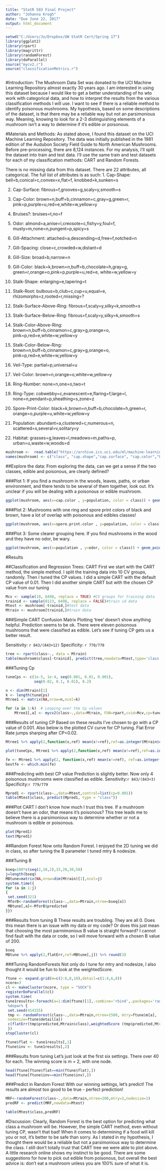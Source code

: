---
title: "StatR 503 Final Project"
author: "Johanna Krogh"
date: "Due June 22, 2017"
output: html_document
---

```{r echo=FALSE, warning = FALSE, message = FALSE}
setwd("C:/Users/Jo/Dropbox/UW StatR Cert/Spring 17")
library(ggplot2)
library(rpart)
library(magrittr)
library(randomForest)
library(doParallel)
source("mycv2.r")
source("classificationMetrics.r")



```

#Introduction:
The Mushroom Data Set was donated to the UCI Machine Learning Repository almost exactly 30 years ago. I am interested in using this dataset because I would like to get a better understanding of ho wto work with categorical data, and how to interpret the results from the various classification methods I will use. I want to see if there is a reliable method to identify poisonous mushrooms. My hypothesis, based on some descriptions of the dataset, is that there may be a reliable way but not an parsimonious way. Meaning, knowing to look for a 2-3 distinguishing elements of a mushroom isn't a way to determine if it's edible or poisonous.

#Materials and Methods:
As stated above, I found this dataset on the UCI Machine Learning Repository. The data was initially published in the 1981 edition of the Audubon Society Field Guide to North American Mushrooms. Before pre-processing, there are 8,124 instances. For my analysis, I'll split the dataset into train and test data. I'll use the same train and test datasets for each of my classification methods: CART and Random Forests. 

There is no missing data from this dataset. There are 22 attributes, all categorical. The full list of attributes is as such:
1. Cap-Shape: bell=b,conical=c,convex=x,flat=f, knobbed=k,sunken=s

2. Cap-Surface: fibrous=f,grooves=g,scaly=y,smooth=s

3. Cap-Color: brown=n,buff=b,cinnamon=c,gray=g,green=r, pink=p,purple=u,red=e,white=w,yellow=y 

4. Bruises?: bruises=t,no=f

5. Odor: almond=a,anise=l,creosote=c,fishy=y,foul=f, musty=m,none=n,pungent=p,spicy=s

6. Gill-Attachment: attached=a,descending=d,free=f,notched=n

7. Gill-Spacing: close=c,crowded=w,distant=d

8. Gill-Size: broad=b,narrow=n

9. Gill-Color: black=k,brown=n,buff=b,chocolate=h,gray=g, green=r,orange=o,pink=p,purple=u,red=e, white=w,yellow=y

10. Stalk-Shape: enlarging=e,tapering=t

11. Stalk-Root: bulbous=b,club=c,cup=u,equal=e, rhizomorphs=z,rooted=r,missing=?

12. Stalk-Surface-Above-Ring: fibrous=f,scaly=y,silky=k,smooth=s

13. Stalk-Surface-Below-Ring: fibrous=f,scaly=y,silky=k,smooth=s

14. Stalk-Color-Above-Ring: brown=n,buff=b,cinnamon=c,gray=g,orange=o, pink=p,red=e,white=w,yellow=y

15. Stalk-Color-Below-Ring: brown=n,buff=b,cinnamon=c,gray=g,orange=o, pink=p,red=e,white=w,yellow=y

16. Veil-Type: partial=p,universal=u

17. Veil-Color: brown=n,orange=o,white=w,yellow=y

18. Ring-Number: none=n,one=o,two=t

19. Ring-Type: cobwebby=c,evanescent=e,flaring=f,large=l, none=n,pendant=p,sheathing=s,zone=z

20. Spore-Print-Color: black=k,brown=n,buff=b,chocolate=h,green=r, orange=o,purple=u,white=w,yellow=y

21. Population: abundant=a,clustered=c,numerous=n, scattered=s,several=v,solitary=y

22. Habitat: grasses=g,leaves=l,meadows=m,paths=p, urban=u,waste=w,woods=d

```{r echo=FALSE}
mushroom <-  read.table("https://archive.ics.uci.edu/ml/machine-learning-databases/mushroom/agaricus-lepiota.data", header = TRUE, sep = ",")
names(mushroom) <- c("class", "cap.shape","cap.surface", "cap.color","bruises", "odor", "gill.attach", "gill.spacing", "gill.size", "gill.color", "stalk.shape", "stalk.root","stalk.surf.above.ring","stalk.surf.below.ring", "stalk.color.above.ring", "stalk.color.below.ring", "veil.type", "veil.color","ring.number", "ring.type", "spore.print.color", "population", "habitat")

```

##Explore the data:
From exploring the data, can we get a sense if the two classes, edible and poisonous, are clearly defined?

###Plot 1: 
If you find a mushroom in the woods, leaves, paths, or urban environment, and there tends to be several of them together, look out. It's unclear if you will be dealing with a poisonous or edible mushroom. 
```{r echo=FALSE}
ggplot(mushroom, aes(x=cap.color , y=population, color = class)) + geom_point(alpha=0.8) +geom_jitter(alpha=0.8) + facet_grid(.~habitat) + xlab("Cap Color") + ylab("Population") + ggtitle("Cap Color vs Population faceted by Habitat")
```

###Plot 2:
Mushrooms with one ring and spore print colors of black and brown, have a lot of overlap with poisonous and edibles classes!
```{r echo=FALSE}
ggplot(mushroom, aes(x=spore.print.color , y=population, color = class)) + geom_point(alpha=0.8) +geom_jitter(alpha=0.8) + facet_grid(.~ring.number) + xlab("Ring Number") + ylab("Population") + ggtitle("Spore Print Color vs Population faceted by Ring Number")
```

###Plot 3:
Some clearer grouping here. If you find mushrooms in the wood and they have no odor, be wary.
```{r echo=FALSE}
ggplot(mushroom, aes(x=population , y=odor, color = class)) + geom_point(alpha=0.8) +geom_jitter(alpha=0.8) + facet_grid(.~habitat) + xlab("Population") + ylab("Odor") + ggtitle("Population vs Odor faceted by Habitat")

```

#Results

##Classification and Regression Trees: CART
First we start with the CART method, the simple method. I split the training data into 10 CV groups, randomly. Then I tuned the CP values. I did a simple CART with the default CP value of 0.01. Then I did another simple CART but with the chosen CP value from our tuning


```{r}
Mcv <- sample(10, 6498, replace = TRUE) #CV groups for training data
trainid <- sample(8123, 6498, replace = FALSE)#train id data
Mtest <- mushroom[-trainid,]#test data
Mtrain <- mushroom[trainid,]#train data

```


###Simple CART Confusion Matrix
Plotting 'tree' doesn't show anything helpful. Prediction seems to be ok. There were eleven poisonous mushrooms that were classified as edible. Let's see if tuning CP gets us a better result.

Sensitivity: `r 843/(843+12)`
Specificity: `r 770/770`
```{r}
tree <- rpart(class~., data = Mtrain)
table(mushroom$class[-trainid], predict(tree,newdata=Mtest,type='class'))


```


###Tuning Cp
```{r}
tuneCps <- c(1e-5, 1e-4, seq(0.001, 0.01, 0.001),
             seq(0.02, 0.1, 0.01), 0.2)

n <- dim(Mtrain)[1] 
k <- length(tuneCps)
Mtree1 <- matrix(NA,nrow=n,ncol=k)

for (a in 1:k)  # Looping over the Cp values
    Mtree1[,a] <- mycv2(class~.,data=Mtrain, FUN=rpart,cvid=Mcv,cp=tuneCps[a],predtype='class')
```

###Results of tuning CP
Based on these results I've chosen to go with a CP value of 0.001. Also below is the plotted CV curve for CP tuning. Flat Error Rate jumps sharping after CP=0.02.
```{r}
Mtree1 %>% apply(2,function(x,ref) mean(x!=ref),ref=as.integer(Mtrain$class)) %>% round(3) 
```


```{r echo=FALSE}
plot(tuneCps, Mtree1 %>% apply(2,function(x,ref) mean(x!=ref),ref=as.integer(Mtrain$class)) %>% round(3), main="CART CV Curve",  xlab = "Cp", ylab = "Flat Error Rate", type = "l")

```


```{r echo=FALSE}
fe <- Mtree1 %>% apply(2, function(x,ref) mean(x!=ref), ref=as.integer(Mtrain$class))
bestfe <- which.min(fe)

```

###Predicting with best CP value
Prediction is slightly better. Now only 4 poisonous mushrooms were classified as edible.
Sensitivity:`r 843/(843+3)`
Specificity:`r 779/779`
```{r}
Mpred1 <- rpart(class~.,data=Mtest,control=list(cp=0.001))
table(Mtest$class, predict(Mpred1, type = "class"))
```
###Plot CART
I don't know how much I trust this tree. If a mushroom doesn't have an odor, that means it's poisonous? This tree leads me to believe there is a parsimonious way to determine whether or not a mushroom is edible or poisonous. 
```{r}
plot(Mpred1)
text(Mpred1)
```


##Random Forest
Now onto Random Forest. I enjoyed the 2D tuning we did in class, so after tuning the B parameter I tuned mtry & nodesize. 

###Tuning B
```{r}
bseq=100*c(seq(2,10,2),15,20,30,50) 
j=length(bseq)
MBtune=matrix(NA,nrow=dim(Mtrain)[1],ncol=j)
system.time({
for (a in 1:j)
{
 set.seed(321)
 MforB<-randomForest(class~.,data=Mtrain,ntree=bseq[a])
 MBtune[,a]<-MforB$predicted
}})

```

###Results from tuning B
These results are troubling. They are all 0. Does this mean there is an issue with my data or my code? Or does this just mean that choosing the most parmimonious B value is straight forward? I cannot find fault with the data or code, so I will move forward with a chosen B value of 200.
```{r}
bseq
MBtune %>% apply(2,flatErr,ref=MBtune[,j]) %>% round(3)
```

###Tuning RandomForests
Not only do I tune for mtry and nodesize, I also thought it would be fun to look at the weightedScore. 
```{r}
ftune <- expand.grid(m=c(2:6,8,10),detail=c(1:4,6,8)) 
ncore=3
cl <- makeCluster(ncore, type = "SOCK")
registerDoParallel(cl)
system.time(
tune1results<-foreach(a=1:dim(ftune)[1],.combine='rbind',.packages='randomForest')
 %dopar% {
 set.seed(414155) 
 tmp <- randomForest(class~.,data=Mtrain,ntree=1500, mtry=ftune$m[a],
 nodesize=ftune$detail[a])
 c(flatErr(tmp$predicted,Mtrain$class),weightedScore (tmp$predicted,Mtrain$class, c(1, 10)))
 })
stopCluster(cl)
```

```{r echo=FALSE}
ftune$flat <- tune1results[,1] 
ftune$inv <- tune1results[,2]
```

###Results from tuning
Let's just look at the first six settings. There over 40 for each. The winning score is m = 2, with one node. 
```{r}
head(ftune[ftune$flat==min(ftune$flat),])
head(ftune[ftune$inv==min(ftune$inv),])
```

###Predict in Random Forest
With our winning  settings, let's predict! The results are almost too good to be true - perfect prediction!
```{r}
MRF<-randomForest(class~.,data=Mtrain,ntree=200,mtry=2,nodesize=1)
predRF <- predict(MRF,newdata=Mtest)

table(Mtest$class,predRF)
```

#Discussion:
Clearly, Random Forest is the best option for predicting what class a mushroom will be. However, the simple CART method, even without tuning CP, wasn't that bad! When it comes to determining if a food will kill you or not, it's better to be safe than sorry. As I stated in my hypothesis, I thought there would be a reliable but not a parsimonious way to determine the class. I still don't totally trust that CART tree we were able to plot above. A little research online shows my instinct to be good. There are some suggestions for how to pick out edible from poisonous, but overall the best advice is: don't eat a mushroom unless you are 100% sure of what it is. 
